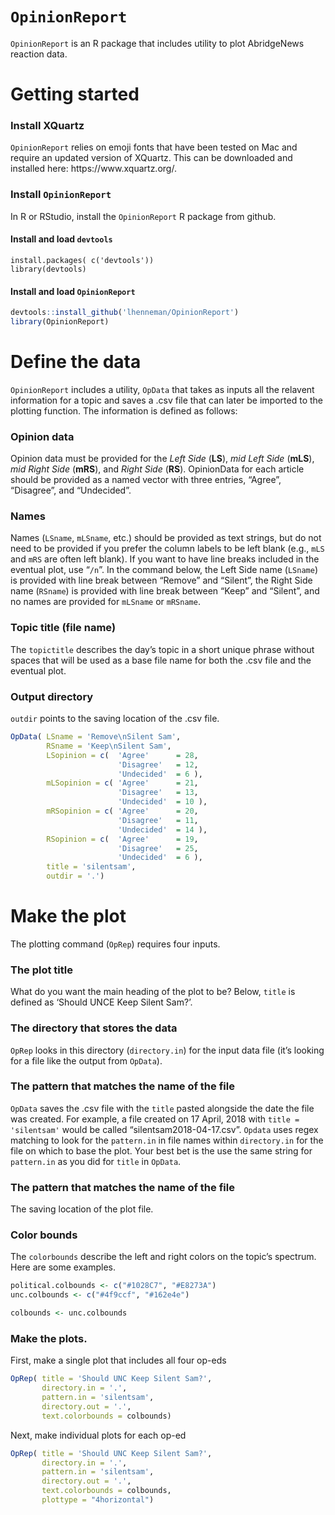 # ```OpinionReport```

```OpinionReport``` is an R package that includes utility to plot AbridgeNews reaction data.

# Getting started

### Install XQuartz
```OpinionReport``` relies on emoji fonts that have been tested on Mac and require an updated version of XQuartz. This can be downloaded and installed here: https://www.xquartz.org/. 

### Install ```OpinionReport```
In R or RStudio, install the ```OpinionReport``` R package from github.  

#### Install and load ```devtools```
```
install.packages( c('devtools'))
library(devtools)
```

#### Install and load ```OpinionReport```
```r
devtools::install_github('lhenneman/OpinionReport')
library(OpinionReport)
```

# Define the data
```OpinionReport``` includes a utility, ```OpData``` that takes as inputs all the relavent information for a topic and saves a .csv file that can later be imported to the plotting function. The information is defined as follows:

### Opinion data
Opinion data must be provided for the *Left Side* (**LS**), *mid Left Side* (**mLS**), *mid Right Side* (**mRS**), and *Right Side* (**RS**). OpinionData for each article should be provided as a named vector with three entries, "Agree", "Disagree", and "Undecided".

### Names
Names (```LSname```, ```mLSname```, etc.) should be provided as text strings, but do not need to be provided if you prefer the column labels to be left blank (e.g., ```mLS``` and ```mRS``` are often left blank). If you want to have line breaks included in the eventual plot, use "```/n```". In the command below, the Left Side name (```LSname```) is provided with line break between "Remove" and "Silent", the Right Side name (```RSname```) is provided with line break between "Keep" and "Silent", and no names are provided for ```mLSname``` or ```mRSname```.

### Topic title (file name)
The ```topictitle``` describes the day's topic in a short unique phrase without spaces that will be used as a base file name for both the .csv file and the eventual plot.

### Output directory
```outdir``` points to the saving location of the .csv file.

```r
OpData( LSname = 'Remove\nSilent Sam',
        RSname = 'Keep\nSilent Sam',
        LSopinion = c(  'Agree'      = 28,
                        'Disagree'   = 12,
                        'Undecided'  = 6 ),
        mLSopinion = c( 'Agree'      = 21,
                        'Disagree'   = 13,
                        'Undecided'  = 10 ),
        mRSopinion = c( 'Agree'      = 20,
                        'Disagree'   = 11,
                        'Undecided'  = 14 ),
        RSopinion = c(  'Agree'      = 19,
                        'Disagree'   = 25,
                        'Undecided'  = 6 ),
        title = 'silentsam',
        outdir = '.')
```

# Make the plot
The plotting command (```OpRep```) requires four inputs.

### The plot title
What do you want the main heading of the plot to be? Below, ```title``` is defined as 'Should UNCE Keep Silent Sam?'.

### The directory that stores the data
```OpRep``` looks in this directory (```directory.in```) for the input data file (it's looking for a file like the output from ```OpData```).

### The pattern that matches the name of the file
```OpData``` saves the .csv file with the ```title``` pasted alongside the date the file was created. For example, a file created on 17 April, 2018 with  ```title = 'silentsam'``` would be called "silentsam2018-04-17.csv". ```Opdata``` uses regex matching to look for the ```pattern.in``` in file names within ```directory.in``` for the file on which to base the plot. Your best bet is the use the same string for ```pattern.in``` as you did for ```title``` in ```OpData```.

### The pattern that matches the name of the file
The saving location of the plot file.

### Color bounds
The ```colorbounds``` describe the left and right colors on the topic's spectrum. Here are some examples.
```r
political.colbounds <- c("#1028C7", "#E8273A")
unc.colbounds <- c("#4f9ccf", "#162e4e")

colbounds <- unc.colbounds
```

### Make the plots.
First, make a single plot that includes all four op-eds
```r
OpRep( title = 'Should UNC Keep Silent Sam?',
       directory.in = '.',
       pattern.in = 'silentsam',
       directory.out = '.',
       text.colorbounds = colbounds)
```

Next, make individual plots for each op-ed
```r
OpRep( title = 'Should UNC Keep Silent Sam?',
       directory.in = '.',
       pattern.in = 'silentsam',
       directory.out = '.',
       text.colorbounds = colbounds,
       plottype = "4horizontal")
```





















